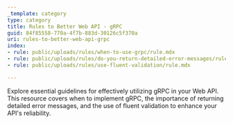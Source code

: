 ```yaml
---
_template: category
type: category
title: Rules to Better Web API - gRPC
guid: 84f85558-770a-4f7b-883d-30126c5f370a
uri: rules-to-better-web-api-grpc
index:
- rule: public/uploads/rules/when-to-use-grpc/rule.mdx
- rule: public/uploads/rules/do-you-return-detailed-error-messages/rule.mdx
- rule: public/uploads/rules/use-fluent-validation/rule.mdx

---
```


Explore essential guidelines for effectively utilizing gRPC in your Web API. This resource covers when to implement gRPC, the importance of returning detailed error messages, and the use of fluent validation to enhance your API's reliability.
